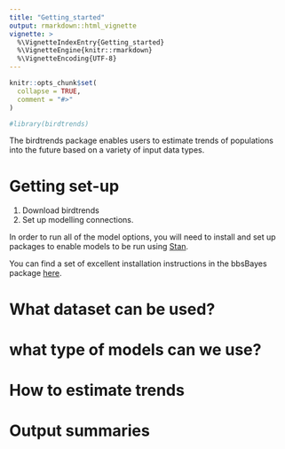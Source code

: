 ```yaml
---
title: "Getting_started"
output: rmarkdown::html_vignette
vignette: >
  %\VignetteIndexEntry{Getting_started}
  %\VignetteEngine{knitr::rmarkdown}
  %\VignetteEncoding{UTF-8}
---
```


```r
knitr::opts_chunk$set(
  collapse = TRUE,
  comment = "#>"
)
```

```r
#library(birdtrends)

```

The birdtrends package enables users to estimate trends of populations into the future based on a variety of input data types. 

# Getting set-up 

1) Download birdtrends
2) Set up modelling connections. 


In order to run all of the model options, you will need to install and set up packages to enable models to be run using [Stan](https://mc-stan.org/). 

You can find a set of excellent installation instructions in the bbsBayes package [here](https://bbsbayes.github.io/bbsBayes2/articles/bbsBayes2.html).


# What dataset can be used? 



# what type of models can we use? 


# How to estimate trends 


# Output summaries 


